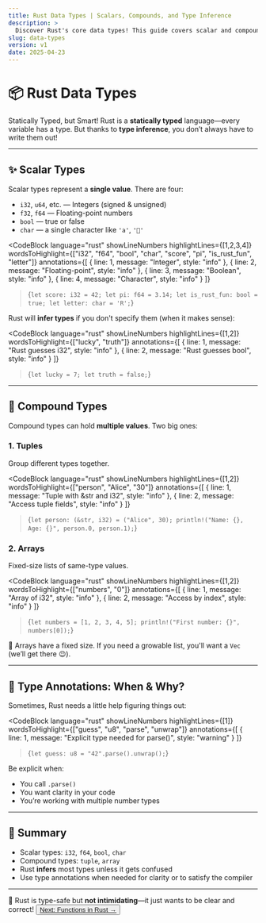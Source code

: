 ```yaml
---
title: Rust Data Types | Scalars, Compounds, and Type Inference
description: >
  Discover Rust's core data types! This guide covers scalar and compound types, type inference, and best practices—with hands-on code, shadcn components, and fun explanations.
slug: data-types
version: v1
date: 2025-04-23
---
```


# 📦 Rust Data Types

<Alert variant="success">
  <AlertTitle>Statically Typed, but Smart!</AlertTitle>
  <AlertDescription>
    Rust is a <strong>statically typed</strong> language—every variable has a type. But thanks to <strong>type inference</strong>, you don’t always have to write them out!
  </AlertDescription>
</Alert>

---

## ✨ Scalar Types

Scalar types represent a <strong>single value</strong>. There are four:

- <code>i32</code>, <code>u64</code>, etc. — Integers (signed & unsigned)
- <code>f32</code>, <code>f64</code> — Floating-point numbers
- <code>bool</code> — true or false
- <code>char</code> — a single character like <code>'a'</code>, <code>'🦀'</code>

<CodeBlock
  language="rust"
  showLineNumbers
  highlightLines={[1,2,3,4]}
  wordsToHighlight={["i32", "f64", "bool", "char", "score", "pi", "is_rust_fun", "letter"]}
  annotations={[
    { line: 1, message: "Integer", style: "info" },
    { line: 2, message: "Floating-point", style: "info" },
    { line: 3, message: "Boolean", style: "info" },
    { line: 4, message: "Character", style: "info" }
  ]}
>{`let score: i32 = 42;
let pi: f64 = 3.14;
let is_rust_fun: bool = true;
let letter: char = 'R';`}</CodeBlock>

Rust will <strong>infer types</strong> if you don't specify them (when it makes sense):

<CodeBlock
  language="rust"
  showLineNumbers
  highlightLines={[1,2]}
  wordsToHighlight={["lucky", "truth"]}
  annotations={[
    { line: 1, message: "Rust guesses i32", style: "info" },
    { line: 2, message: "Rust guesses bool", style: "info" }
  ]}
>{`let lucky = 7;
let truth = false;`}</CodeBlock>

---

## 🧱 Compound Types

Compound types can hold <strong>multiple values</strong>. Two big ones:

### 1. Tuples
Group different types together.

<CodeBlock
  language="rust"
  showLineNumbers
  highlightLines={[1,2]}
  wordsToHighlight={["person", "Alice", "30"]}
  annotations={[
    { line: 1, message: "Tuple with &str and i32", style: "info" },
    { line: 2, message: "Access tuple fields", style: "info" }
  ]}
>{`let person: (&str, i32) = ("Alice", 30);
println!("Name: {}, Age: {}", person.0, person.1);`}</CodeBlock>

### 2. Arrays
Fixed-size lists of same-type values.

<CodeBlock
  language="rust"
  showLineNumbers
  highlightLines={[1,2]}
  wordsToHighlight={["numbers", "0"]}
  annotations={[
    { line: 1, message: "Array of i32", style: "info" },
    { line: 2, message: "Access by index", style: "info" }
  ]}
>{`let numbers = [1, 2, 3, 4, 5];
println!("First number: {}", numbers[0]);`}</CodeBlock>

<Alert variant="secondary">
  <AlertDescription>
    📌 Arrays have a fixed size. If you need a growable list, you'll want a <code>Vec</code> (we’ll get there 😉).
  </AlertDescription>
</Alert>

---

## 🧠 Type Annotations: When & Why?

Sometimes, Rust needs a little help figuring things out:

<CodeBlock
  language="rust"
  showLineNumbers
  highlightLines={[1]}
  wordsToHighlight={["guess", "u8", "parse", "unwrap"]}
  annotations={[
    { line: 1, message: "Explicit type needed for parse()", style: "warning" }
  ]}
>{`let guess: u8 = "42".parse().unwrap();`}</CodeBlock>

Be explicit when:
- You call <code>.parse()</code>
- You want clarity in your code
- You’re working with multiple number types

---

## 🎯 Summary

- Scalar types: <code>i32</code>, <code>f64</code>, <code>bool</code>, <code>char</code>
- Compound types: <code>tuple</code>, <code>array</code>
- Rust <strong>infers</strong> most types unless it gets confused
- Use type annotations when needed for clarity or to satisfy the compiler

---

<Alert variant="success">
  <AlertDescription>
    🦀 Rust is type-safe but <strong>not intimidating</strong>—it just wants to be clear and correct!
  </AlertDescription>
</Alert>

<Button asChild size="lg">
  <a href="#">Next: Functions in Rust →</a>
</Button>
